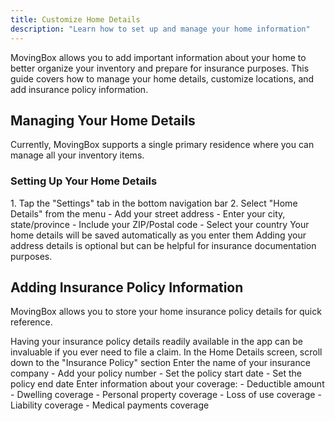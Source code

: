 ```yaml
---
title: Customize Home Details
description: "Learn how to set up and manage your home information"
---
```


MovingBox allows you to add important information about your home to better organize your inventory and prepare for insurance purposes. This guide covers how to manage your home details, customize locations, and add insurance policy information.

## Managing Your Home Details

Currently, MovingBox supports a single primary residence where you can manage all your inventory items.

### Setting Up Your Home Details

<Steps>
  <Step title="Access Home Details">
    1. Tap the "Settings" tab in the bottom navigation bar
    2. Select "Home Details" from the menu
  </Step>
  
  <Step title="Enter Address Information">
    - Add your street address
    - Enter your city, state/province
    - Include your ZIP/Postal code
    - Select your country
  </Step>
  
  <Step title="Save Details">
    Your home details will be saved automatically as you enter them
  </Step>
</Steps>

<Note>
  Adding your address details is optional but can be helpful for insurance documentation purposes.
</Note>

## Adding Insurance Policy Information

MovingBox allows you to store your home insurance policy details for quick reference.

<Tip>
  Having your insurance policy details readily available in the app can be invaluable if you ever need to file a claim.
</Tip>

<Steps>
  <Step title="Access Insurance Information">
    In the Home Details screen, scroll down to the "Insurance Policy" section
  </Step>
  
  <Step title="Add Insurance Provider">
    Enter the name of your insurance company
  </Step>
  
  <Step title="Enter Policy Details">
    - Add your policy number
    - Set the policy start date
    - Set the policy end date
  </Step>
  
  <Step title="Add Coverage Details">
    Enter information about your coverage:
    - Deductible amount
    - Dwelling coverage
    - Personal property coverage
    - Loss of use coverage
    - Liability coverage
    - Medical payments coverage
  </Step>
</Steps>